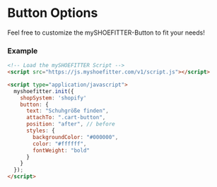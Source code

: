 # Button Options
 
Feel free to customize the mySHOEFITTER-Button to fit your needs!

### Example

```html filename="index.html" {7-16} copy
<!-- Load the mySHOEFITTER Script -->
<script src="https://js.myshoefitter.com/v1/script.js"></script>

<script type="application/javascript">
  myshoefitter.init({
    shopSystem: 'shopify'
    button: {
      text: "Schuhgröße finden",
      attachTo: ".cart-button",
      position: "after", // before
      styles: {
        backgroundColor: "#000000",
        color: "#ffffff",
        fontWeight: "bold"
      }
    }
  });
</script>
```

